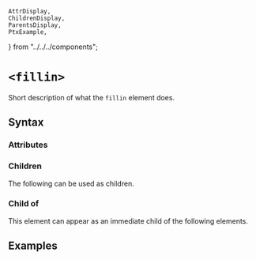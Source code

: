     AttrDisplay,
    ChildrenDisplay,
    ParentsDisplay,
    PtxExample,
} from "../../../components";

# `<fillin>`

Short description of what the `fillin` element does.

## Syntax

### Attributes

<AttrDisplay name="fillin" />

### Children

The following can be used as children.

<ChildrenDisplay name="fillin" />

### Child of

This element can appear as an immediate child of the following elements.

<ParentsDisplay name="fillin" />

## Examples

    